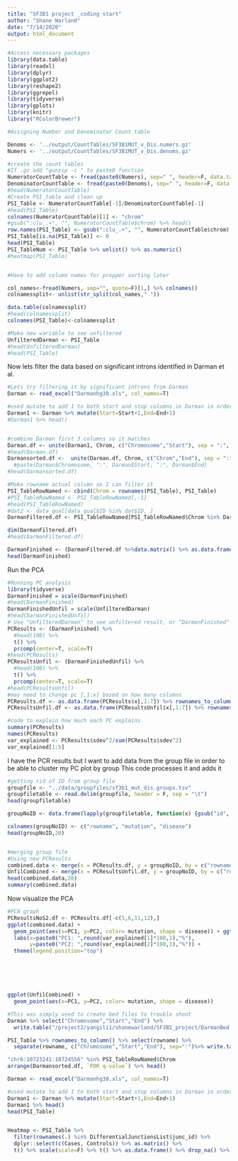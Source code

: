 ```yaml
---
title: "SF3B1 project _coding start"
author: "Shane Warland"
date: "7/14/2020"
output: html_document
---
```

```r
#Access necessary packages
library(data.table)
library(readxl)
library(dplyr)
library(ggplot2)
library(reshape2)
library(ggrepel)
library(tidyverse)
library(gplots)
library(knitr)
library("RColorBrewer")
```



```r
#Assigning Number and Denominator Count table

Denoms <- '../output/CountTables/SF3B1MUT_v_Dis.numers.gz'
Numers <- '../output/CountTables/SF3B1MUT_v_Dis.denoms.gz'

#create the count tables
#If .gz add "gunzip -c " to paste0 function
NumeratorCountTable <- fread(paste0(Numers), sep=" ", header=F, data.table=F)
DenominatorCountTable <- fread(paste0(Denoms), sep=" ", header=F, data.table=F)
#head(NumeratorCountTable)
#Create PSI_table and clean up
PSI_Table <- NumeratorCountTable[-1]/DenominatorCountTable[-1]
#head(PSI_Table)
colnames(NumeratorCountTable)[1] <- "chrom"
#gsub(":clu_.+", "", NumeratorCountTable$chrom) %>% head()
row.names(PSI_Table) <- gsub(":clu_.+", "", NumeratorCountTable$chrom)
PSI_Table[is.na(PSI_Table)] <- 0
head(PSI_Table)
PSI_TableNum <- PSI_Table %>% unlist() %>% as.numeric()
#heatmap(PSI_Table)


#Have to add column names for propper sorting later

col_names<-fread(Numers, sep="", quote=F)[1,] %>% colnames()
colnamessplit<- unlist(str_split(col_names," "))

data.table(colnamessplit)
#head(colnamessplit)
colnames(PSI_Table)<-colnamessplit

#Make new variable to see unfiltered
UnfilteredDarman <- PSI_Table
#head(UnfilteredDarman)
#head(PSI_Table)
```
Now lets filter the data based on significant introns identified in Darman et al.
```r
#Lets try filtering it by significant introns from Darman
Darman <- read_excel("Darmanhg38.xls", col_names=T)

#used mutate to add 1 to both start and stop columns in Darman in order to clean up mapping 
Darman1 <- Darman %>% mutate(Start=Start+1,End=End+1) 
#Darman1 %>% head()


#combine Darman first 3 columns so it matches
Darman.df <- unite(Darman1, Chrom, c("Chromosome","Start"), sep = ":", remove = TRUE, na.rm = FALSE)
#head(Darman.df)
Darmansorted.df <-  unite(Darman.df, Chrom, c("Chrom","End"), sep = ":", remove = TRUE, na.rm = FALSE)
  #paste(Darman$Chromosome, ":", Darman$Start, ":", Darman$End)
#head(Darmansorted.df)

#Make rowname actual column so I can filter it
PSI_TableRowNamed <- cbind(Chrom = rownames(PSI_Table), PSI_Table)
#PSI_TableRowNamed <- PSI_TableRowNamed[,-1]
#head(PSI_TableRowNamed)
#dat2 <- data_qual[data_qual$ID %in% dat$ID, ]
DarmanFiltered.df <- PSI_TableRowNamed[PSI_TableRowNamed$Chrom %in% Darmansorted.df$Chrom,]

dim(DarmanFiltered.df)
#head(DarmanFiltered.df)

DarmanFinished <- (DarmanFiltered.df %>%data.matrix() %>% as.data.frame() %>% select(-Chrom)%>% as.matrix())
head(DarmanFinished)
```

Run the PCA
```r
#Running PC analysis
library(tidyverse)
DarmanFinished = scale(DarmanFinished)
#head(DarmanFinished)
DarmanFinishedUnfil = scale(UnfilteredDarman)
#head(DarmanFinishedUnfil)
# Use "UnfilteredDarman" to see unfiltered result, or "DarmanFinished" to see filtered data
PCResults <- (DarmanFinished) %>%
  #head(100) %>%
  t() %>%
  prcomp(center=T, scale=T)
#head(PCResults)
PCResultsUnfil <- (DarmanFinishedUnfil) %>%
  #head(100) %>%
  t() %>%
  prcomp(center=T, scale=T)
#head(PCResultsUnfil)
#may need to change pc [,1:x] based on how many columns
PCResults.df <- as.data.frame(PCResults$x[,1:7]) %>% rownames_to_column()
PCResultsUnfil.df <- as.data.frame(PCResultsUnfil$x[,1:7]) %>% rownames_to_column()


```


```r
#code to explain how much each PC explains
summary(PCResults)
names(PCResults)
var_explained <- PCResults$sdev^2/sum(PCResults$sdev^2)
var_explained[1:5]
```


I have the PCR results but I want to add data from the group file in order to be able to cluster my PC plot by group
This code processes it and adds it
```r
#getting rid of ID from group file 
groupfile <- "../data/groupfiles/sf3b1_mut_dis.groups.tsv"
groupfiletable <- read.delim(groupfile, header = F, sep = "\t")
head(groupfiletable)

groupNoID <- data.frame(lapply(groupfiletable, function(x) {gsub("id", "", x)}))

colnames(groupNoID) <- c("rowname", "mutation", "disease")
head(groupNoID,20)


#merging group file
#Using new PCResults
combined.data <- merge(x = PCResults.df, y = groupNoID, by = c("rowname"), all = TRUE)
UnfilCombined <- merge(x = PCResultsUnfil.df, y = groupNoID, by = c("rowname"), all = TRUE)
head(combined.data,20)
summary(combined.data)
```

Now visualize the PCA
```r
#PCA graph
PCResultsNoS2.df <- PCResults.df[-c(5,6,11,12),]
ggplot(combined.data) +
  geom_point(aes(x=PC1, y=PC2, color= mutation, shape = disease)) + ggtitle("PCA of Mutants and WTs in different backgrounds") +
  labs(x=paste0("PC1: ",round(var_explained[1]*100,1),"%"),
       y=paste0("PC2: ",round(var_explained[2]*100,1),"%")) +
  theme(legend.position="top")






ggplot(UnfilCombined) +
  geom_point(aes(x=PC1, y=PC2, color= mutation, shape = disease))
```


```r
#This was simply used to create bed files to trouble shoot
Darman %>% select("Chromosome","Start","End") %>% 
  write.table("/project2/yangili1/shanewarland/SF3B1_project/DarmanBed.bed",col.names =F, sep = "\t", row.names=F, quote=F)

PSI_Table %>% rownames_to_column() %>% select(rowname) %>% 
  separate(rowname, c("Chromosome","Start","End"), sep=":")%>% write.table("/project2/yangili1/shanewarland/SF3B1_project/PSI_BED.bed",col.names =F, sep = "\t", row.names=F, quote=F)

"chr6:10723241:10724556" %in% PSI_TableRowNamed$Chrom
arrange(Darmansorted.df, `FDR q-value`) %>% head()
```

```r
Darman <- read_excel("Darmanhg38.xls", col_names=T)

#used mutate to add 1 to both start and stop columns in Darman in order to clean up mapping 
Darman1 <- Darman %>% mutate(Start=Start+1,End=End+1) 
Darman1 %>% head()
head(PSI_Table)


Heatmap <- PSI_Table %>%
  filter(rownames(.) %in% DifferentialJunctionsList$junc_id) %>%
  dplyr::select(c(Cases, Controls)) %>% as.matrix() %>%
  t() %>% scale(scale=F) %>% t() %>% as.data.frame() %>% drop_na() %>% as.matrix()



```



